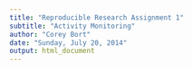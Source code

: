```yaml
---
title: "Reproducible Research Assignment 1"
subtitle: "Activity Monitoring"
author: "Corey Bort"
date: "Sunday, July 20, 2014"
output: html_document
---
```


